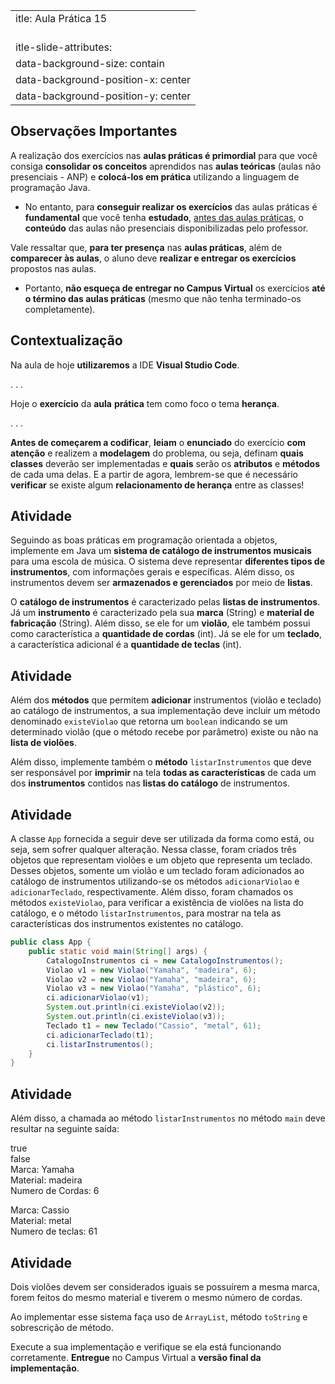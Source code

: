  ---
title: Aula Prática 15<br><br>
title-slide-attributes:
    data-background-size: contain
    data-background-position-x: center
    data-background-position-y: center
---

## Observações Importantes {}
::: {.fontsize80}
::: {.nonincremental}

A realização dos exercícios nas **aulas práticas é primordial** para que você consiga **consolidar os conceitos** aprendidos nas **aulas teóricas** (aulas não presenciais - ANP) e **colocá-los em prática** utilizando a linguagem de programação Java.

- No entanto, para **conseguir realizar os exercícios** das aulas práticas é **fundamental** que você tenha **estudado**, [antes das aulas práticas]{.underline}, o **conteúdo** das aulas não presenciais disponibilizadas pelo professor. 

Vale ressaltar que, **para ter presença** nas **aulas práticas**, além de **comparecer às aulas**, o aluno deve **realizar e entregar os exercícios** propostos nas aulas.

- Portanto, **não esqueça de entregar no Campus Virtual** os exercícios **até o término das aulas práticas** (mesmo que não tenha terminado-os completamente).
:::
:::


## Contextualização

:::{.fontsize90}
Na aula de hoje **utilizaremos** a IDE **Visual Studio Code**.
:::

. . .

:::{.fontsize90}
Hoje o **exercício** da **aula** **prática** tem como foco o tema **herança**. 
:::

. . .

:::{.fontsize90}
**Antes de começarem a codificar**, **leiam** o **enunciado** do exercício **com atenção** e realizem a **modelagem** do problema, ou seja, definam **quais** **classes** deverão ser implementadas e **quais** serão os **atributos** e **métodos** de cada uma delas. E a partir de agora, lembrem-se que é necessário **verificar** se existe algum **relacionamento de herança** entre as classes!
:::


## Atividade
:::{.nonincremental .fontsize85}
Seguindo as boas práticas em programação orientada a objetos, implemente em Java um **sistema de catálogo de instrumentos musicais** para uma escola de música. O sistema deve representar **diferentes tipos de instrumentos**, com informações gerais e específicas. Além disso, os instrumentos devem ser **armazenados e gerenciados** por meio de **listas**.

O **catálogo de instrumentos** é caracterizado pelas **listas de instrumentos**. Já um **instrumento** é caracterizado pela sua **marca** (String) e **material de fabricação** (String). Além disso, se ele for um **violão**, ele também possui como característica  a **quantidade de cordas** (int). Já se ele for um **teclado**, a característica adicional é a **quantidade de teclas** (int).
:::



## Atividade
:::{.nonincremental .fontsize85}
Além dos **métodos** que permitem **adicionar** instrumentos (violão e teclado) ao catálogo de instrumentos, a sua implementação deve incluir um método denominado `existeViolao` que retorna um `boolean` indicando se um determinado violão (que o método recebe por parâmetro) existe ou não na **lista de violões**.

Além disso, implemente também o **método** `listarInstrumentos` que deve ser responsável por **imprimir** na tela **todas as características** de cada um dos **instrumentos** contidos nas **listas do catálogo** de instrumentos.
:::

## Atividade
:::{.nonincremental .fontsize75}
A classe `App` fornecida a seguir deve ser utilizada da forma como está, ou seja, sem sofrer qualquer alteração. Nessa classe, foram criados três objetos que representam violões e um objeto que representa um teclado. Desses objetos, somente um violão e um teclado foram adicionados ao catálogo de instrumentos utilizando-se os métodos `adicionarViolao` e `adicionarTeclado`, respectivamente. Além disso, foram chamados os métodos `existeViolao`, para verificar a existência de violões na lista do catálogo, e o método `listarInstrumentos`, para mostrar na tela as características dos instrumentos existentes no catálogo.
:::

:::{.nonincremental .fontsize90}

```.java
public class App {
    public static void main(String[] args) {
        CatalogoInstrumentos ci = new CatalogoInstrumentos();
        Violao v1 = new Violao("Yamaha", "madeira", 6);
        Violao v2 = new Violao("Yamaha", "madeira", 6);
        Violao v3 = new Violao("Yamaha", "plástico", 6);
        ci.adicionarViolao(v1);
        System.out.println(ci.existeViolao(v2)); 
        System.out.println(ci.existeViolao(v3)); 
        Teclado t1 = new Teclado("Cassio", "metal", 61);
        ci.adicionarTeclado(t1);
        ci.listarInstrumentos();
    }
}
```
:::



## Atividade
:::{.nonincremental .fontsize85}
Além disso, a chamada ao método `listarInstrumentos` no método `main` deve resultar na seguinte saída:
:::

:::{.callout-note title="Exemplo de saída de dados na tela gerado a partir do código da classe App" icon=false .fontsize85}
true<br>
false<br>
Marca: Yamaha<br>
Material: madeira<br>
Numero de Cordas: 6<br>

Marca: Cassio<br>
Material: metal<br>
Numero de teclas: 61
:::




## Atividade
:::{.nonincremental .fontsize85}
Dois violões devem ser considerados iguais se possuírem a mesma marca, forem feitos do mesmo material e tiverem o mesmo número de cordas. 

Ao implementar esse sistema faça uso de `ArrayList`, método `toString` e sobrescrição de método.
:::

:::{.callout-warning title="Atenção" icon=false .fontsize90}
Execute a sua implementação e verifique se ela está funcionando corretamente. **Entregue** no Campus Virtual a **versão final da implementação**.
:::
